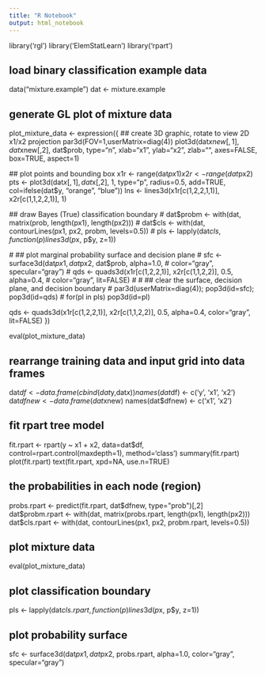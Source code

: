```yaml
---
title: "R Notebook"
output: html_notebook
---
```


library('rgl')
library('ElemStatLearn')
library('rpart')

## load binary classification example data
data("mixture.example")
dat <- mixture.example

## generate GL plot of mixture data
plot_mixture_data <- expression({
  ## create 3D graphic, rotate to view 2D x1/x2 projection
  par3d(FOV=1,userMatrix=diag(4))
  plot3d(dat$xnew[,1], dat$xnew[,2], dat$prob, type="n",
         xlab="x1", ylab="x2", zlab="",
         axes=FALSE, box=TRUE, aspect=1)

  ## plot points and bounding box
  x1r <- range(dat$px1)
  x2r <- range(dat$px2)
  pts <- plot3d(dat$x[,1], dat$x[,2], 1, 
                type="p", radius=0.5, add=TRUE,
                col=ifelse(dat$y, "orange", "blue"))
  lns <- lines3d(x1r[c(1,2,2,1,1)], x2r[c(1,1,2,2,1)], 1)

  ## draw Bayes (True) classification boundary
  # dat$probm <- with(dat, matrix(prob, length(px1), length(px2)))
  # dat$cls <- with(dat, contourLines(px1, px2, probm, levels=0.5))
  # pls <- lapply(dat$cls, function(p) lines3d(p$x, p$y, z=1))
  
  # ## plot marginal probability surface and decision plane
  # sfc <- surface3d(dat$px1, dat$px2, dat$prob, alpha=1.0,
  #             color="gray", specular="gray")
  # qds <- quads3d(x1r[c(1,2,2,1)], x2r[c(1,1,2,2)], 0.5, alpha=0.4,
  #             color="gray", lit=FALSE)
  # 
  # ## clear the surface, decision plane, and decision boundary
  # par3d(userMatrix=diag(4)); pop3d(id=sfc); pop3d(id=qds)
  # for(pl in pls) pop3d(id=pl)
  
  qds <- quads3d(x1r[c(1,2,2,1)], x2r[c(1,1,2,2)], 0.5, alpha=0.4,
               color="gray", lit=FALSE)
})

eval(plot_mixture_data)

## rearrange training data and input grid into data frames
dat$df <- data.frame(cbind(dat$y,dat$x))
names(dat$df) <- c('y', 'x1', 'x2')
dat$dfnew <- data.frame(dat$xnew)
names(dat$dfnew) <- c('x1', 'x2')

## fit rpart tree model
fit.rpart <- rpart(y ~ x1 + x2, data=dat$df,
  control=rpart.control(maxdepth=1), method='class')
summary(fit.rpart)
plot(fit.rpart)
text(fit.rpart, xpd=NA, use.n=TRUE)

## the probabilities in each node (region)
probs.rpart <- predict(fit.rpart, dat$dfnew, type="prob")[,2]
dat$probm.rpart <- with(dat,
  matrix(probs.rpart, length(px1), length(px2)))
dat$cls.rpart <- with(dat, contourLines(px1, px2,
  probm.rpart, levels=0.5))

## plot mixture data
eval(plot_mixture_data)

## plot classification boundary
pls <- lapply(dat$cls.rpart, function(p) lines3d(p$x, p$y, z=1))

## plot probability surface 
sfc <- surface3d(dat$px1, dat$px2, probs.rpart, alpha=1.0,
                 color="gray", specular="gray")
